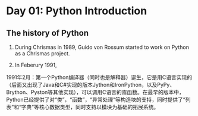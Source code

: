 # Day 01: Python Introduction

## The history of Python

1. During Chrismas in 1989, Guido von Rossum started to  work on Python as a Chrismas project. 

2. In Feberury 1991, 

1991年2月：第一个Python编译器（同时也是解释器）诞生，它是用C语言实现的（后面又出现了Java和C#实现的版本Jython和IronPython，以及PyPy、Brython、Pyston等其他实现），可以调用C语言的库函数。在最早的版本中，Python已经提供了对“类”，“函数”，“异常处理”等构造块的支持，同时提供了“列表”和“字典”等核心数据类型，同时支持以模块为基础的拓展系统。


